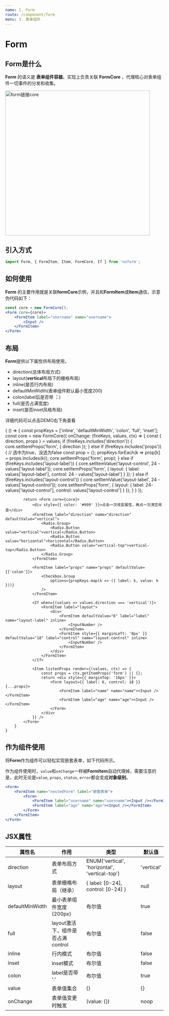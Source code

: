 ```yaml
---
name: 1. Form
route: /component/form
menu: 3. 表单组件
---
```



# Form

## Form是什么

**Form** 的语义是 **表单组件容器**。实现上负责关联 **FormCore** ，代理核心对表单组件一切事件的分发和收集。

<img width="460" src="https://img.alicdn.com/tfs/TB1PgbtaaWs3KVjSZFxXXaWUXXa-884-576.png" alt="form链接core" />

## 引入方式

```jsx
import Form, { FormItem, Item, FormCore, If } from 'noform';
```

## 如何使用

**Form** 的主要作用就是关联**formCore**示例，并且和**FormItem**或**Item**通信，示意伪代码如下：

```jsx
const core = new FormCore();
<Form core={core}>
    <FormItem label="username" name="username">
        <Input />
    </FormItem>
</Form>
```

## 布局

**Form**提供以下属性供布局使用，

* direction(总体布局方式)
* layout(**vertical**布局下的栅格布局)
* inline(是否行内布局)
* defaultMinWidth(表单组件默认最小宽度200)
* colon(label后是否带 **：**)
* full(是否占满宽度)
* inset(是否inset风格布局)

详细代码可以点击DEMO右下角查看

<Playground>
    {
        () => {
            const propKeys = ['inline', 'defaultMinWidth', 'colon', 'full', 'inset'];
            const core = new FormCore({
                onChange: (fireKeys, values, ctx) => {
                    const { direction, props } = values;
                    if (fireKeys.includes('direction')) {
                        core.setItemProps('form', { direction });
                    } else if (fireKeys.includes('props')) { // 选中为true，没选为false
                        const prop = {};                        
                        propKeys.forEach(k => prop[k] = props.includes(k));
                        core.setItemProps('form', prop);
                    } else if (fireKeys.includes('layout-label')) {
                        core.setItemValue('layout-control', 24 - values['layout-label']);
                        core.setItemProps('form', { layout: { label: values['layout-label'], control: 24 - values['layout-label'] } });
                    } else if (fireKeys.includes('layout-control')) {
                        core.setItemValue('layout-label', 24 - values['layout-control']);
                        core.setItemProps('form', { layout: { label: 24- values['layout-control'], control: values['layout-control'] } });
                    }
                }
            });

            return <Form core={core}>
                <div style={{ color: '#999' }}>点击一次改变属性，再点一次清空改变</div>
                <FormItem label="direction" name="direction" defaultValue="vertical">
                    <Radio.Group>
                        <Radio.Button value="vertical">vertical</Radio.Button>
                        <Radio.Button value="horizontal">horizontal</Radio.Button>
                        <Radio.Button value="vertical-top">vertical-top</Radio.Button>
                    </Radio.Group>
                </FormItem>

                <FormItem label="props" name="props" defaultValue={['colon']}>
                    <Checkbox.Group
                        options={propKeys.map(k => ({ label: k, value: k }))}
                    />
                </FormItem>

                <If when={(values => values.direction === 'vertical')}>
                    <FormItem label="layout">
                        <div>
                            <FormItem defaultValue="6" label="label" name="layout-label" inline>
                                <InputNumber />
                            </FormItem>
                            <FormItem style={{ marginLeft: '8px' }} defaultValue="18" label="control" name="layout-control" inline>
                                <InputNumber />
                            </FormItem>
                        </div>
                    </FormItem>
                </If>

                <Item listenProps render={(values, ctx) => {
                    const props = ctx.getItemProps('form') || {};
                    return <div style={{ marginTop: '16px' }}>
                        <Form layout={{ label: 6, control: 18 }} {...props}>
                            <FormItem label="name" name="name"><Input /></FormItem>
                            <FormItem label="age" name="age"><Input /></FormItem>
                        </Form>
                    </div>
                }} />
            </Form>
        }
    }
</Playground>


## 作为组件使用

将**Form**作为组件可以轻松实现嵌套表单，如下代码所示。

作为组件使用时，`value`和`onChange`一样被**FormItem**自动代理掉，需要注意的是，此时无论是`value`, `props`, `status`, `error`都会变成**对象级别**。

```jsx
<Form>
    <FormItem name="nestedForm" label="嵌套表单">
        <Form>
            <FormItem label="username" name="username"><Input /></FormItem>
            <FormItem label="age" name="age"><Input /></FormItem>
        </Form>
    </FormItem>
</Form>

```
## JSX属性

| 属性名 | 作用 | 类型 | 默认值 |
| ------ | ------ | ------ | ----- |
| direction | 表单布局方式 | ENUM('vertical', 'horizontal', 'vertical-top') | 'vertical' |
| layout | 表单栅格布局（继承） | { label: [0-24], control: [0-24] } | null |
| defaultMinWidth | 最小表单组件宽度(200px) | 布尔值 | true |
| full | layout激活下，组件是否占满control | 布尔值 | false |
| inline | 行内模式 | 布尔值 | false |
| inset | inset模式 | 布尔值 | false |
| colon | label是否带 ':' | 布尔值 | true |
| value | 表单值集合 | {} | {} |
| onChange | 表单值变更时触发 | (value: {}) | noop |